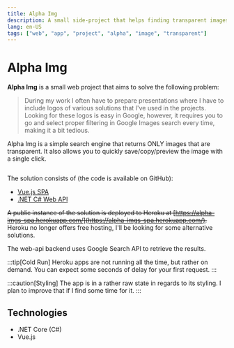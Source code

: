 ```yaml
---
title: Alpha Img
description: A small side-project that helps finding transparent images
lang: en-US
tags: ["web", "app", "project", "alpha", "image", "transparent"]
---
```



# Alpha Img

**Alpha Img** is a small web project that aims to solve the following problem:

> During my work I often have to prepare presentations where I have to include
> logos of various solutions that I've used in the projects. Looking for these
> logos is easy in Google, however, it requires you to go and select proper
> filtering in Google Images search every time, making it a bit tedious.

Alpha Img is a simple search engine that returns ONLY images that are
transparent. It also allows you to quickly save/copy/preview the image with a
single click.

<Image src={alphaImgSpa} alt=""/>

The solution consists of (the code is available on GitHub):

- [Vue.js SPA](https://github.com/marcinjahn/alpha-img.spa-vue)
- [.NET C# Web API](https://github.com/marcinjahn/alpha-img.webapi-dotnet)

~~A public instance of the solution is deployed to Heroku at
[https://alpha-imgs-spa.herokuapp.com/](https://alpha-imgs-spa.herokuapp.com/).~~
Heroku no longer offers free hosting, I'll be looking for some alternative
solutions.

The web-api backend uses Google Search API to retrieve the results.

:::tip[Cold Run]
Heroku apps are not running all the time, but rather on demand. You can expect
some seconds of delay for your first request.
:::

:::caution[Styling]
The app is in a rather raw state in regards to its styling. I plan to improve
that if I find some time for it.
:::

## Technologies

- .NET Core (C#)
- Vue.js